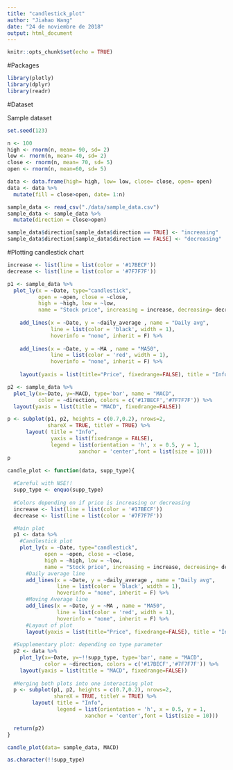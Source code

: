---
title: "candlestick_plot"
author: "Jiahao Wang"
date: "24 de noviembre de 2018"
output: html_document
---

```{r setup, include=FALSE}
knitr::opts_chunk$set(echo = TRUE)
```

#Packages

```{r}
library(plotly)
library(dplyr)
library(readr)
```

#Dataset

Sample dataset

```{r}
set.seed(123)

n <- 100
high <- rnorm(n, mean= 90, sd= 2)
low <- rnorm(n, mean= 40, sd= 2)
close <- rnorm(n, mean= 70, sd= 5)
open <- rnorm(n, mean=60, sd= 5)

data <- data.frame(high= high, low= low, close= close, open= open)
data <- data %>% 
  mutate(fill = close>open, date= 1:n)
```

```{r}
sample_data <- read_csv("./data/sample_data.csv")
sample_data <- sample_data %>% 
  mutate(direction = close>open)

sample_data$direction[sample_data$direction == TRUE] <- "increasing"
sample_data$direction[sample_data$direction == FALSE] <- "decreasing"
```

#Plotting candlestick chart

```{r}

increase <- list(line = list(color = '#17BECF'))
decrease <- list(line = list(color = '#7F7F7F'))

p1 <- sample_data %>% 
  plot_ly(x = ~Date, type="candlestick",
          open = ~open, close = ~close,
          high = ~high, low = ~low, 
          name = "Stock price", increasing = increase, decreasing= decrease) %>% #Setting colors for increasing or decreasing stock
  
    add_lines(x = ~Date, y = ~daily_average , name = "Daily avg",
              line = list(color = 'black', width = 1),
              hoverinfo = "none", inherit = F) %>%
  
    add_lines(x = ~Date, y = ~MA , name = "MA50",
              line = list(color = 'red', width = 1),
              hoverinfo = "none", inherit = F) %>%
  
    layout(yaxis = list(title="Price", fixedrange=FALSE), title = "Info")

p2 <- sample_data %>% 
  plot_ly(x=~Date, y=~MACD, type='bar', name = "MACD",
          color = ~direction, colors = c('#17BECF','#7F7F7F')) %>%
  layout(yaxis = list(title = "MACD", fixedrange=FALSE))

p <- subplot(p1, p2, heights = c(0.7,0.2), nrows=2,
             shareX = TRUE, titleY = TRUE) %>%
      layout( title = "Info",
              yaxis = list(fixedrange = FALSE),
              legend = list(orientation = 'h', x = 0.5, y = 1,
                       xanchor = 'center',font = list(size = 10)))
p
```

```{r}
candle_plot <- function(data, supp_type){
  
  #Careful with NSE!!
  supp_type <- enquo(supp_type)
  
  #Colors depending on if price is increasing or decreasing
  increase <- list(line = list(color = '#17BECF'))
  decrease <- list(line = list(color = '#7F7F7F'))

  #Main plot
  p1 <- data %>% 
    #Candlestick plot
    plot_ly(x = ~Date, type="candlestick",
            open = ~open, close = ~close,
            high = ~high, low = ~low, 
            name = "Stock price", increasing = increase, decreasing= decrease) %>% #Setting colors for increasing or decreasing stock
      #Daily average line
      add_lines(x = ~Date, y = ~daily_average , name = "Daily avg",
                line = list(color = 'black', width = 1),
                hoverinfo = "none", inherit = F) %>%
      #Moving Average line
      add_lines(x = ~Date, y = ~MA , name = "MA50",
                line = list(color = 'red', width = 1),
                hoverinfo = "none", inherit = F) %>%
      #Layout of plot
      layout(yaxis = list(title="Price", fixedrange=FALSE), title = "Info")
  
  #Supplementary plot: depending on type parameter
  p2 <- data %>%
    plot_ly(x=~Date, y=~!!supp_type, type='bar', name = "MACD",
            color = ~direction, colors = c('#17BECF','#7F7F7F')) %>%
    layout(yaxis = list(title = "MACD", fixedrange=FALSE))
  
  #Merging both plots into one interacting plot
  p <- subplot(p1, p2, heights = c(0.7,0.2), nrows=2,
               shareX = TRUE, titleY = TRUE) %>%
        layout( title = "Info",
                legend = list(orientation = 'h', x = 0.5, y = 1,
                         xanchor = 'center',font = list(size = 10)))

  return(p2)
}
```

```{r}
candle_plot(data= sample_data, MACD)
```
```{r}
as.character(!!supp_type)
```

